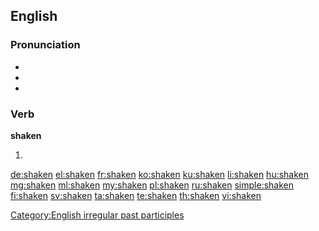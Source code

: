 ==English==

===Pronunciation===
* {{IPA|/ˈʃeɪkən/|lang=en}}
* {{audio|en-us-shaken.ogg|Audio (US)|lang=en}}
* {{rhymes|eɪkən|lang=en}}

===Verb===
'''shaken'''

# {{past participle of|shake|lang=en}}

[[Category:English irregular past participles]]

[[de:shaken]]
[[el:shaken]]
[[fr:shaken]]
[[ko:shaken]]
[[ku:shaken]]
[[li:shaken]]
[[hu:shaken]]
[[mg:shaken]]
[[ml:shaken]]
[[my:shaken]]
[[pl:shaken]]
[[ru:shaken]]
[[simple:shaken]]
[[fi:shaken]]
[[sv:shaken]]
[[ta:shaken]]
[[te:shaken]]
[[th:shaken]]
[[vi:shaken]]